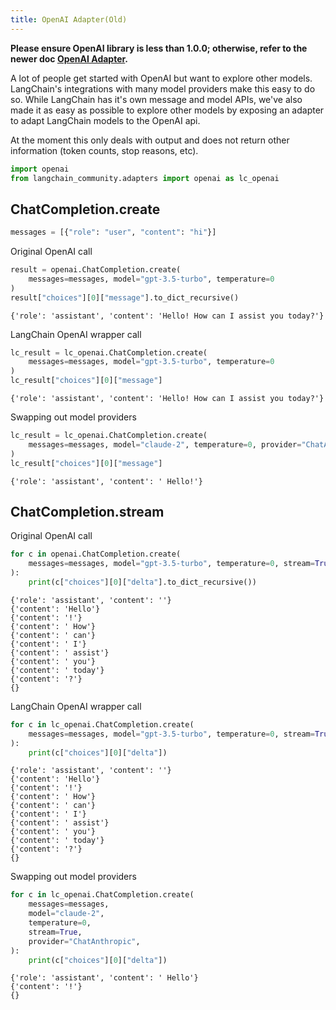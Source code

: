 ```yaml
---
title: OpenAI Adapter(Old)
---
```


**Please ensure OpenAI library is less than 1.0.0; otherwise, refer to the newer doc [OpenAI Adapter](/oss/javascript/integrations/adapters/openai/).**

A lot of people get started with OpenAI but want to explore other models. LangChain's integrations with many model providers make this easy to do so. While LangChain has it's own message and model APIs, we've also made it as easy as possible to explore other models by exposing an adapter to adapt LangChain models to the OpenAI api.

At the moment this only deals with output and does not return other information (token counts, stop reasons, etc).


```python
import openai
from langchain_community.adapters import openai as lc_openai
```

## ChatCompletion.create


```python
messages = [{"role": "user", "content": "hi"}]
```

Original OpenAI call


```python
result = openai.ChatCompletion.create(
    messages=messages, model="gpt-3.5-turbo", temperature=0
)
result["choices"][0]["message"].to_dict_recursive()
```



```output
{'role': 'assistant', 'content': 'Hello! How can I assist you today?'}
```


LangChain OpenAI wrapper call


```python
lc_result = lc_openai.ChatCompletion.create(
    messages=messages, model="gpt-3.5-turbo", temperature=0
)
lc_result["choices"][0]["message"]
```



```output
{'role': 'assistant', 'content': 'Hello! How can I assist you today?'}
```


Swapping out model providers


```python
lc_result = lc_openai.ChatCompletion.create(
    messages=messages, model="claude-2", temperature=0, provider="ChatAnthropic"
)
lc_result["choices"][0]["message"]
```



```output
{'role': 'assistant', 'content': ' Hello!'}
```


## ChatCompletion.stream

Original OpenAI call


```python
for c in openai.ChatCompletion.create(
    messages=messages, model="gpt-3.5-turbo", temperature=0, stream=True
):
    print(c["choices"][0]["delta"].to_dict_recursive())
```
```output
{'role': 'assistant', 'content': ''}
{'content': 'Hello'}
{'content': '!'}
{'content': ' How'}
{'content': ' can'}
{'content': ' I'}
{'content': ' assist'}
{'content': ' you'}
{'content': ' today'}
{'content': '?'}
{}
```
LangChain OpenAI wrapper call


```python
for c in lc_openai.ChatCompletion.create(
    messages=messages, model="gpt-3.5-turbo", temperature=0, stream=True
):
    print(c["choices"][0]["delta"])
```
```output
{'role': 'assistant', 'content': ''}
{'content': 'Hello'}
{'content': '!'}
{'content': ' How'}
{'content': ' can'}
{'content': ' I'}
{'content': ' assist'}
{'content': ' you'}
{'content': ' today'}
{'content': '?'}
{}
```
Swapping out model providers


```python
for c in lc_openai.ChatCompletion.create(
    messages=messages,
    model="claude-2",
    temperature=0,
    stream=True,
    provider="ChatAnthropic",
):
    print(c["choices"][0]["delta"])
```
```output
{'role': 'assistant', 'content': ' Hello'}
{'content': '!'}
{}
```
